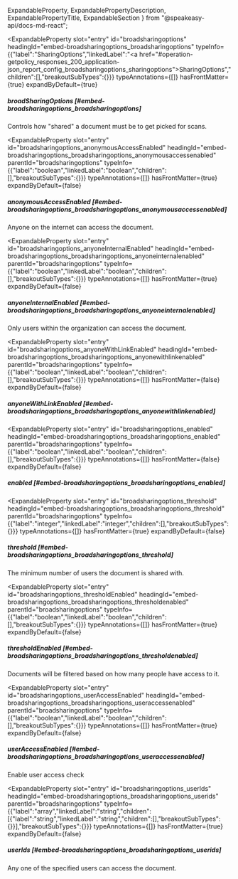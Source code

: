   ExpandableProperty,
  ExpandablePropertyDescription,
  ExpandablePropertyTitle,
  ExpandableSection
} from "@speakeasy-api/docs-md-react";

<ExpandableSection>

<ExpandableProperty
  slot="entry"
  id="broadsharingoptions"
  headingId="embed-broadsharingoptions_broadsharingoptions"
  typeInfo={{"label":"SharingOptions","linkedLabel":"<a href=\"#operation-getpolicy_responses_200_application-json_report_config_broadsharingoptions_sharingoptions\">SharingOptions</a>","children":[],"breakoutSubTypes":{}}}
  typeAnnotations={[]}
  hasFrontMatter={true}
  expandByDefault={true}
>

<ExpandablePropertyTitle slot="title">

##### broadSharingOptions [#embed-broadsharingoptions_broadsharingoptions]

</ExpandablePropertyTitle>

<ExpandablePropertyDescription slot="description">

Controls how "shared" a document must be to get picked for scans.

</ExpandablePropertyDescription>

</ExpandableProperty>

<ExpandableProperty
  slot="entry"
  id="broadsharingoptions_anonymousAccessEnabled"
  headingId="embed-broadsharingoptions_broadsharingoptions_anonymousaccessenabled"
  parentId="broadsharingoptions"
  typeInfo={{"label":"boolean","linkedLabel":"boolean","children":[],"breakoutSubTypes":{}}}
  typeAnnotations={[]}
  hasFrontMatter={true}
  expandByDefault={false}
>

<ExpandablePropertyTitle slot="title">

##### anonymousAccessEnabled [#embed-broadsharingoptions_broadsharingoptions_anonymousaccessenabled]

</ExpandablePropertyTitle>

<ExpandablePropertyDescription slot="description">

Anyone on the internet can access the document.

</ExpandablePropertyDescription>

</ExpandableProperty>

<ExpandableProperty
  slot="entry"
  id="broadsharingoptions_anyoneInternalEnabled"
  headingId="embed-broadsharingoptions_broadsharingoptions_anyoneinternalenabled"
  parentId="broadsharingoptions"
  typeInfo={{"label":"boolean","linkedLabel":"boolean","children":[],"breakoutSubTypes":{}}}
  typeAnnotations={[]}
  hasFrontMatter={true}
  expandByDefault={false}
>

<ExpandablePropertyTitle slot="title">

##### anyoneInternalEnabled [#embed-broadsharingoptions_broadsharingoptions_anyoneinternalenabled]

</ExpandablePropertyTitle>

<ExpandablePropertyDescription slot="description">

Only users within the organization can access the document.

</ExpandablePropertyDescription>

</ExpandableProperty>

<ExpandableProperty
  slot="entry"
  id="broadsharingoptions_anyoneWithLinkEnabled"
  headingId="embed-broadsharingoptions_broadsharingoptions_anyonewithlinkenabled"
  parentId="broadsharingoptions"
  typeInfo={{"label":"boolean","linkedLabel":"boolean","children":[],"breakoutSubTypes":{}}}
  typeAnnotations={[]}
  hasFrontMatter={false}
  expandByDefault={false}
>

<ExpandablePropertyTitle slot="title">

##### anyoneWithLinkEnabled [#embed-broadsharingoptions_broadsharingoptions_anyonewithlinkenabled]

</ExpandablePropertyTitle>

</ExpandableProperty>

<ExpandableProperty
  slot="entry"
  id="broadsharingoptions_enabled"
  headingId="embed-broadsharingoptions_broadsharingoptions_enabled"
  parentId="broadsharingoptions"
  typeInfo={{"label":"boolean","linkedLabel":"boolean","children":[],"breakoutSubTypes":{}}}
  typeAnnotations={[]}
  hasFrontMatter={false}
  expandByDefault={false}
>

<ExpandablePropertyTitle slot="title">

##### enabled [#embed-broadsharingoptions_broadsharingoptions_enabled]

</ExpandablePropertyTitle>

</ExpandableProperty>

<ExpandableProperty
  slot="entry"
  id="broadsharingoptions_threshold"
  headingId="embed-broadsharingoptions_broadsharingoptions_threshold"
  parentId="broadsharingoptions"
  typeInfo={{"label":"integer","linkedLabel":"integer","children":[],"breakoutSubTypes":{}}}
  typeAnnotations={[]}
  hasFrontMatter={true}
  expandByDefault={false}
>

<ExpandablePropertyTitle slot="title">

##### threshold [#embed-broadsharingoptions_broadsharingoptions_threshold]

</ExpandablePropertyTitle>

<ExpandablePropertyDescription slot="description">

The minimum number of users the document is shared with.

</ExpandablePropertyDescription>

</ExpandableProperty>

<ExpandableProperty
  slot="entry"
  id="broadsharingoptions_thresholdEnabled"
  headingId="embed-broadsharingoptions_broadsharingoptions_thresholdenabled"
  parentId="broadsharingoptions"
  typeInfo={{"label":"boolean","linkedLabel":"boolean","children":[],"breakoutSubTypes":{}}}
  typeAnnotations={[]}
  hasFrontMatter={true}
  expandByDefault={false}
>

<ExpandablePropertyTitle slot="title">

##### thresholdEnabled [#embed-broadsharingoptions_broadsharingoptions_thresholdenabled]

</ExpandablePropertyTitle>

<ExpandablePropertyDescription slot="description">

Documents will be filtered based on how many people have access to it.

</ExpandablePropertyDescription>

</ExpandableProperty>

<ExpandableProperty
  slot="entry"
  id="broadsharingoptions_userAccessEnabled"
  headingId="embed-broadsharingoptions_broadsharingoptions_useraccessenabled"
  parentId="broadsharingoptions"
  typeInfo={{"label":"boolean","linkedLabel":"boolean","children":[],"breakoutSubTypes":{}}}
  typeAnnotations={[]}
  hasFrontMatter={true}
  expandByDefault={false}
>

<ExpandablePropertyTitle slot="title">

##### userAccessEnabled [#embed-broadsharingoptions_broadsharingoptions_useraccessenabled]

</ExpandablePropertyTitle>

<ExpandablePropertyDescription slot="description">

Enable user access check

</ExpandablePropertyDescription>

</ExpandableProperty>

<ExpandableProperty
  slot="entry"
  id="broadsharingoptions_userIds"
  headingId="embed-broadsharingoptions_broadsharingoptions_userids"
  parentId="broadsharingoptions"
  typeInfo={{"label":"array","linkedLabel":"string","children":[{"label":"string","linkedLabel":"string","children":[],"breakoutSubTypes":{}}],"breakoutSubTypes":{}}}
  typeAnnotations={[]}
  hasFrontMatter={true}
  expandByDefault={false}
>

<ExpandablePropertyTitle slot="title">

##### userIds [#embed-broadsharingoptions_broadsharingoptions_userids]

</ExpandablePropertyTitle>

<ExpandablePropertyDescription slot="description">

Any one of the specified users can access the document.

</ExpandablePropertyDescription>

</ExpandableProperty>

</ExpandableSection>